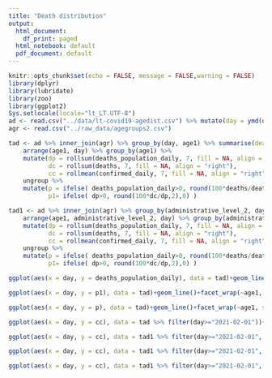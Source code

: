 ```yaml
---
title: "Death distribution"
output:
  html_document:
    df_print: paged
  html_notebook: default
  pdf_document: default
---
```

```r
knitr::opts_chunk$set(echo = FALSE, message = FALSE,warning = FALSE)
library(dplyr)
library(lubridate)
library(zoo)
library(ggplot2)
Sys.setlocale(locale="lt_LT.UTF-8")
ad <- read.csv("../data/lt-covid19-agedist.csv") %>% mutate(day = ymd(day))
agr <- read.csv("../raw_data/agegroups2.csv")
```

```r
tad <- ad %>% inner_join(agr) %>% group_by(day, age1) %>% summarise(deaths_population_daily = sum(deaths_population_daily), deaths = sum(deaths_3_daily), confirmed_daily =sum(confirmed_daily)) %>% ungroup %>% 
    arrange(age1, day) %>% group_by(age1) %>% 
    mutate(dp = rollsum(deaths_population_daily, 7, fill = NA, align = "right"),
           dc = rollsum(deaths, 7, fill = NA, align = "right"),
           cc = rollmean(confirmed_daily, 7, fill = NA, align = "right")) %>% 
    ungroup %>%     
    mutate(p = ifelse( deaths_population_daily>0, round(100*deaths/deaths_population_daily,2),0),
           p1= ifelse( dp>0, round(100*dc/dp,2),0) )

tad1 <- ad %>% inner_join(agr) %>% group_by(administrative_level_2, day, age1) %>% summarise(deaths_population_daily = sum(deaths_population_daily), deaths = sum(deaths_3_daily), confirmed_daily =sum(confirmed_daily)) %>% ungroup %>% 
    arrange(age1, administrative_level_2, day) %>% group_by(administrative_level_2, age1) %>% 
    mutate(dp = rollsum(deaths_population_daily, 7, fill = NA, align = "right"),
           dc = rollsum(deaths, 7, fill = NA, align = "right"),
           cc = rollmean(confirmed_daily, 7, fill = NA, align = "right")) %>% 
    ungroup %>%     
    mutate(p = ifelse( deaths_population_daily>0, round(100*deaths/deaths_population_daily,2),0),
           p1= ifelse( dp>0, round(100*dc/dp,2),0) )

```

```r
ggplot(aes(x = day, y = deaths_population_daily), data = tad)+geom_line()+geom_line(aes(y=deaths), colour ="red")+facet_wrap(~age1, scales = "free_y")+theme_bw() + labs(x = "Data", y = "Mirtys", title = "Visos mirtys Lietuvoje ir mirtys nuo covid-19 pagal amžiaus grupes")
```

```r
ggplot(aes(x = day, y = p1), data = tad)+geom_line()+facet_wrap(~age1, scales = "free_y")+theme_bw() + labs(x = "Data", y = "Procentai", title = "Covid-19 mirčių procentas Lietuvoje tarp visų mirčių pagal amžiaus grupes (7 dienų vidurkis)")
```


```r
ggplot(aes(x = day, y = p), data = tad)+geom_line()+facet_wrap(~age1, scales = "free_y")+theme_bw() + labs(x = "Data", y = "Procentai", title = "Covid-19 mirčių procentas Lietuvoje tarp visų mirčių pagal amžiaus grupes")
```


```r
ggplot(aes(x = day, y = cc), data = tad %>% filter(day>="2021-02-01"))+geom_line()+facet_wrap(~age1, scales = "free_y")+theme_bw() + labs(x = "Data", y = "Atvejai, 7 dienų vidurkis", title = "Covid-19 atvejai pagal amžiaus grupes Lietuvoje")

```

```r
ggplot(aes(x = day, y = cc), data = tad1 %>% filter(day>="2021-02-01", age1 == "0-9"))+geom_line()+facet_wrap(~administrative_level_2, scales = "free_y")+theme_bw() + labs(x = "Data", y = "Atvejai, 7 dienų vidurkis", title = "Covid-19 atvejai apskrityse, amžiaus grupė 0-9")

```

```r
ggplot(aes(x = day, y = cc), data = tad1 %>% filter(day>="2021-02-01", age1 == "10-19"))+geom_line()+facet_wrap(~administrative_level_2, scales = "free_y")+theme_bw() + labs(x = "Data", y = "Atvejai, 7 dienų vidurkis", title = "Covid-19 atvejai apskrityse 10-19")
```


```r
ggplot(aes(x = day, y = cc), data = tad1 %>% filter(day>="2021-02-01", administrative_level_2 == "Vilniaus apskr."))+geom_line()+facet_wrap(~age1, scales = "free_y")+theme_bw() + labs(x = "Data", y = "Atvejai, 7 dienų vidurkis", title = "Covid-19 atvejai Vilniaus apskrityje pagal amžiaus grupes")
```
